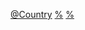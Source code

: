 {{Commons category|Constitutional courts}}
{{Catmore|憲法法院}}
{{依国家来做的分类}}

[[Category:宪法法院|@Country]]
[[Category:各国法院|%]]
[[Category:各国违宪审查机关|%]]